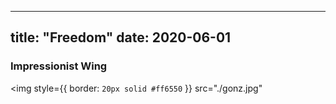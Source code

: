 

---

title: "Freedom" 
date: 2020-06-01
---

### Impressionist Wing
<img 
style={{ border: `20px solid #ff6550` }}
src="./gonz.jpg"
>
